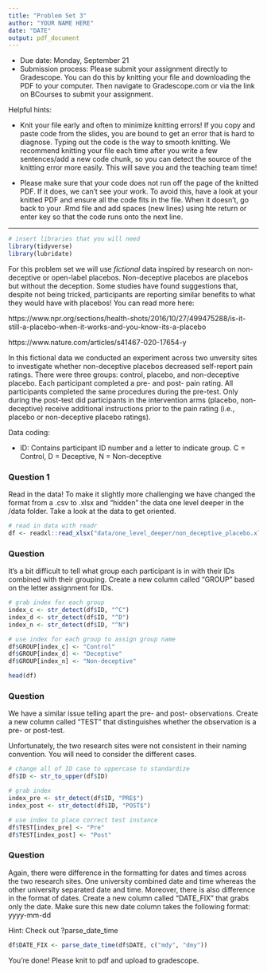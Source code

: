 ```yaml
---
title: "Problem Set 3"
author: "YOUR NAME HERE"
date: "DATE"
output: pdf_document
---
```


* Due date: Monday, September 21
* Submission process: Please submit your assignment directly to Gradescope. You can do this by knitting your file and downloading the PDF to your computer. Then navigate to Gradescope.com or via the link on BCourses to submit your assignment. 

Helpful hints:

- Knit your file early and often to minimize knitting errors! If you copy and paste code from the slides, you are bound to get an error that is hard to diagnose. Typing out the code is the way to smooth knitting. We recommend knitting your file each time after you write a few sentences/add a new code chunk, so you can detect the source of the knitting error more easily. This will save you and the teaching team time!

- Please make sure that your code does not run off the page of the knitted PDF. If it does, we can't see your work. To avoid this, have a look at your knitted PDF and ensure all the code fits in the file. When it doesn't, go back to your .Rmd file and add spaces (new lines) using hte return or enter key so that the code runs onto the next line.

--------------------------------------------------------------------------------
```r
# insert libraries that you will need
library(tidyverse)
library(lubridate)
```

\newpage 

For this problem set we will use *fictional* data inspired by research on non-deceptive or open-label placebos. Non-deceptive placebos are placebos but without the deception. Some studies have found suggestions that, despite not being tricked, participants are reporting similar benefits to what they would have with placebos! You can read more here:

https://www.npr.org/sections/health-shots/2016/10/27/499475288/is-it-still-a-placebo-when-it-works-and-you-know-its-a-placebo

https://www.nature.com/articles/s41467-020-17654-y

In this fictional data we conducted an experiment across two unversity sites to investigate whether non-deceptive placebos decreased self-report pain ratings. There were three groups: control, placebo, and non-deceptive placebo. Each participant completed a pre- and post- pain rating. All participants completed the same procedures during the pre-test. Only during the post-test did participants in the intervention arms (placebo, non-deceptive) receive additional instructions prior to the pain rating (i.e., placebo or non-deceptive placebo ratings).

Data coding:

- ID: Contains participant ID number and a letter to indicate group. C = Control, D = Deceptive,
N = Non-deceptive

### Question 1

Read in the data! To make it slightly more challenging we have changed the format from a .csv to .xlsx and "hidden" the data one level deeper in the /data folder. Take a look at the data to get oriented. 

```r
# read in data with readr
df <- readxl::read_xlsx("data/one_level_deeper/non_deceptive_placebo.xlsx")
```

\newpage

### Question

It's a bit difficult to tell what group each participant is in with their IDs combined with their grouping. Create a new column called "GROUP" based on the letter assignment for IDs.

```r
# grab index for each group
index_c <- str_detect(df$ID, "^C")
index_d <- str_detect(df$ID, "^D")
index_n <- str_detect(df$ID, "^N")

# use index for each group to assign group name
df$GROUP[index_c] <- "Control"
df$GROUP[index_d] <- "Deceptive"
df$GROUP[index_n] <- "Non-deceptive"

head(df)
```

### Question

We have a similar issue telling apart the pre- and post- observations. Create a new column called "TEST" that distinguishes whether the observation is a pre- or post-test.

Unfortunately, the two research sites were not consistent in their naming convention. You will need to consider the different cases. 

```r
# change all of ID case to uppercase to standardize
df$ID <- str_to_upper(df$ID)

# grab index
index_pre <- str_detect(df$ID, "PRE$")
index_post <- str_detect(df$ID, "POST$")

# use index to place correct test instance
df$TEST[index_pre] <- "Pre"
df$TEST[index_post] <- "Post"
```

### Question

Again, there were difference in the formatting for dates and times across the two research sites. One university combined date and time whereas the other university separated date and time. Moreover, there is also difference in the format of dates. Create a new column called "DATE_FIX" that grabs only the date. Make sure this new date column takes the following format: yyyy-mm-dd

Hint: Check out ?parse_date_time

```r
df$DATE_FIX <- parse_date_time(df$DATE, c("mdy", "dmy"))
```


You're done! Please knit to pdf and upload to gradescope. 